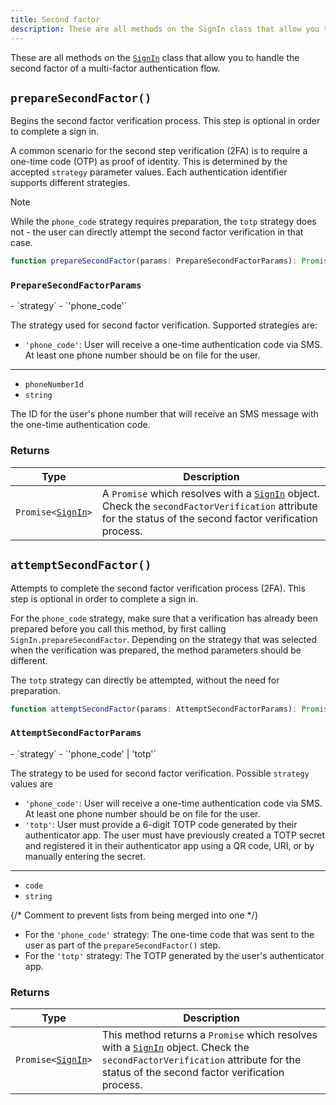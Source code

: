 ```yaml
---
title: Second factor
description: These are all methods on the SignIn class that allow you to handle the second factor of a multi-factor authentication flow.
---
```


These are all methods on the [`SignIn`][signin-ref] class that allow you to handle the second factor of a multi-factor authentication flow.

## `prepareSecondFactor()`

Begins the second factor verification process. This step is optional in order to complete a sign in.

A common scenario for the second step verification (2FA) is to require a one-time code (OTP) as proof of identity. This is determined by the accepted `strategy` parameter values. Each authentication identifier supports different strategies.

> [!NOTE]
> While the `phone_code` strategy requires preparation, the `totp` strategy does not - the user can directly attempt the second factor verification in that case.

```typescript
function prepareSecondFactor(params: PrepareSecondFactorParams): Promise<SignIn>
```

### `PrepareSecondFactorParams`

<Properties>
  - `strategy`
  - `'phone_code'`

  The strategy used for second factor verification. Supported strategies are:

  - `'phone_code'`: User will receive a one-time authentication code via SMS. At least one phone number should be on file for the user.

  ---

  - `phoneNumberId`
  - `string`

  The ID for the user's phone number that will receive an SMS message with the one-time authentication code.
</Properties>

### Returns

| Type | Description |
| - | - |
| <code>Promise\<[SignIn][signin-ref]></code> | A `Promise` which resolves with a [`SignIn`][signin-ref] object. Check the `secondFactorVerification` attribute for the status of the second factor verification process. |

## `attemptSecondFactor()`

Attempts to complete the second factor verification process (2FA). This step is optional in order to complete a sign in.

For the `phone_code` strategy, make sure that a verification has already been prepared before you call this method, by first calling `SignIn.prepareSecondFactor`. Depending on the strategy that was selected when the verification was prepared, the method parameters should be different.

The `totp` strategy can directly be attempted, without the need for preparation.

```typescript
function attemptSecondFactor(params: AttemptSecondFactorParams): Promise<SignIn>
```

### `AttemptSecondFactorParams`

<Properties>
  - `strategy`
  - `'phone_code' | 'totp'`

  The strategy to be used for second factor verification. Possible `strategy` values are

  - `'phone_code'`: User will receive a one-time authentication code via SMS. At least one phone number should be on file for the user.
  - `'totp'`: User must provide a 6-digit TOTP code generated by their authenticator app. The user must have previously created a TOTP secret and registered it in their authenticator app using a QR code, URI, or by manually entering the secret.

  ---

  - `code`
  - `string`

  {/* Comment to prevent lists from being merged into one */}

  - For the `'phone_code'` strategy: The one-time code that was sent to the user as part of the `prepareSecondFactor()` step.
  - For the `'totp'` strategy: The TOTP generated by the user's authenticator app.
</Properties>

### Returns

| Type | Description |
| - | - |
| <code>Promise\<[SignIn][signin-ref]></code> | This method returns a `Promise` which resolves with a [`SignIn`][signin-ref] object. Check the `secondFactorVerification` attribute for the status of the second factor verification process. |

[signin-ref]: /docs/references/javascript/sign-in/sign-in
